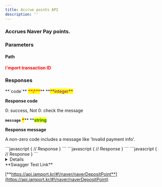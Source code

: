 ```yaml
---
title: Accrue points API
description: ''
---
```




### Accrues Naver Pay points.

<Swagger method="post" path="/payments/{imp_uid}/naver/point" baseUrl="https://api.iamport.kr" summary="Accrues Naver Pay points for a single transaction.">
<SwaggerDescription>


</SwaggerDescription>

### Parameters

#### Path

<SwaggerParameter name="imp_uid" type="String" required="true">
<mark style="color:red;">

**i'mport transaction ID**

</mark>

</SwaggerParameter>


### Responses

<SwaggerResponse status="200: OK" description="Success">
<Tabs>
<Tab title="ResponseAnnotation">
**`code`** <mark style="color:red;">**\***</mark>** **<mark style="color:purple;">**integer**</mark>

**Response code**

0: success, Not 0: check the message



**`message`** <mark style="color:red;">**\***</mark>** **<mark style="color:green;">**string**</mark>

**Response message**

A non-zero code includes a message like 'Invalid payment info'.

</Tab>
</Tabs>

</SwaggerResponse>

<SwaggerResponse status="401: Unauthorized" description="Missing or invalid access token">
```javascript
{
    // Response
}
```

</SwaggerResponse>

<SwaggerResponse status="404: Not Found" description="Result not found or no access permission">
```javascript
{
    // Response
}
```

</SwaggerResponse>

<SwaggerResponse status="500: Internal Server Error" description="Request failed. Check the response body message.">
```javascript
{
    // Response
}
```

</SwaggerResponse>

</Swagger>

<Details>
<p slot="summary">Response Model Schema</p>

```
{
  "code": 0,
  "message": "string"
}
```

</Details>

<Hint style="success">
**Swagger Test Link**

[**https://api.iamport.kr/#!/naver/naverDepositPoint**](https://api.iamport.kr/#!/naver/naverDepositPoint)

</Hint>

